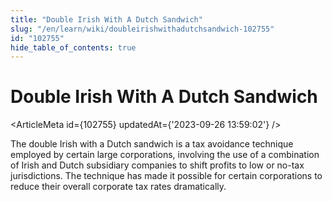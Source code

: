 ```yaml
---
title: "Double Irish With A Dutch Sandwich"
slug: "/en/learn/wiki/doubleirishwithadutchsandwich-102755"
id: "102755"
hide_table_of_contents: true
---
```



# Double Irish With A Dutch Sandwich

<ArticleMeta id={102755} updatedAt={'2023-09-26 13:59:02'} />
<div className='border-solid border-b border-t-0 my-4 border-[var(--ifm-color-gray-300)]' />

The double Irish with a Dutch sandwich is a tax avoidance technique employed by certain large corporations, involving the use of a combination of Irish and Dutch subsidiary companies to shift profits to low or no-tax jurisdictions. The technique has made it possible for certain corporations to reduce their overall corporate tax rates dramatically.
